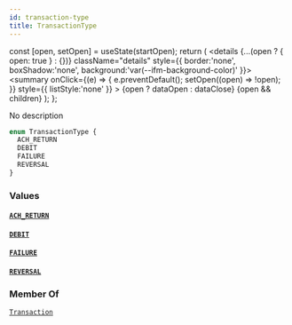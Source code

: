 ```yaml
---
id: transaction-type
title: TransactionType
---
```









  const [open, setOpen] = useState(startOpen);
  return (
    <details {...(open ? { open: true } : {})} className="details" style={{ border:'none', boxShadow:'none', background:'var(--ifm-background-color)' }}>
      <summary
        onClick={(e) => {
          e.preventDefault();
          setOpen((open) => !open);
        }}
        style={{ listStyle:'none' }}
      >
      {open ? dataOpen : dataClose}
      </summary>
      {open && children}
    </details>
  );
};








No description


```graphql
enum TransactionType {
  ACH_RETURN
  DEBIT
  FAILURE
  REVERSAL
}
```




### Values

#### [`ACH_RETURN`](#)  
> 
> 
> 
> 

#### [`DEBIT`](#)  
> 
> 
> 
> 

#### [`FAILURE`](#)  
> 
> 
> 
> 

#### [`REVERSAL`](#)  
> 
> 
> 
> 



### Member Of

[`Transaction`](/docs/api/types/objects/transaction)  <Badge class="badge badge--secondary" text="object"/>

